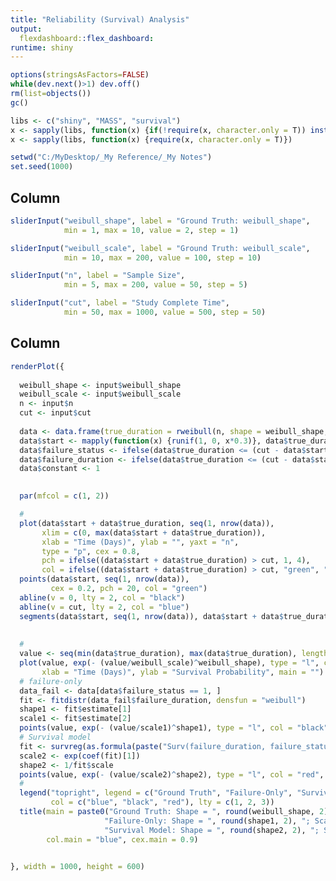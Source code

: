 ```yaml
---
title: "Reliability (Survival) Analysis"
output: 
  flexdashboard::flex_dashboard:
runtime: shiny
---
```



```r

options(stringsAsFactors=FALSE)
while(dev.next()>1) dev.off()
rm(list=objects())
gc()

libs <- c("shiny", "MASS", "survival")
x <- sapply(libs, function(x) {if(!require(x, character.only = T)) install.packages(x)})
x <- sapply(libs, function(x) {require(x, character.only = T)})

setwd("C:/MyDesktop/_My Reference/_My Notes")
set.seed(1000)

```


Column {.sidebar}
-----------------------------------------------------------------------

```r
sliderInput("weibull_shape", label = "Ground Truth: weibull_shape",
            min = 1, max = 10, value = 2, step = 1)

sliderInput("weibull_scale", label = "Ground Truth: weibull_scale",
            min = 10, max = 200, value = 100, step = 10)

sliderInput("n", label = "Sample Size",
            min = 5, max = 200, value = 50, step = 5)

sliderInput("cut", label = "Study Complete Time",
            min = 50, max = 1000, value = 500, step = 50)

```



Column
-----------------------------------------------------------------------

```r

renderPlot({
  
  weibull_shape <- input$weibull_shape
  weibull_scale <- input$weibull_scale
  n <- input$n
  cut <- input$cut
  
  data <- data.frame(true_duration = rweibull(n, shape = weibull_shape, scale = weibull_scale))
  data$start <- mapply(function(x) {runif(1, 0, x*0.3)}, data$true_duration)
  data$failure_status <- ifelse(data$true_duration <= (cut - data$start), 1, 0)
  data$failure_duration <- ifelse(data$true_duration <= (cut - data$start), data$true_duration, cut - data$start)
  data$constant <- 1

  
  par(mfcol = c(1, 2))

  #
  plot(data$start + data$true_duration, seq(1, nrow(data)),
       xlim = c(0, max(data$start + data$true_duration)),
       xlab = "Time (Days)", ylab = "", yaxt = "n",
       type = "p", cex = 0.8, 
       pch = ifelse((data$start + data$true_duration) > cut, 1, 4), 
       col = ifelse((data$start + data$true_duration) > cut, "green", "red"))
  points(data$start, seq(1, nrow(data)),
         cex = 0.2, pch = 20, col = "green")
  abline(v = 0, lty = 2, col = "black")
  abline(v = cut, lty = 2, col = "blue")
  segments(data$start, seq(1, nrow(data)), data$start + data$true_duration, seq(1, nrow(data)))
  
  
  #
  value <- seq(min(data$true_duration), max(data$true_duration), length = 1000)
  plot(value, exp(- (value/weibull_scale)^weibull_shape), type = "l", col = "blue",
       xlab = "Time (Days)", ylab = "Survival Probability", main = "")
  # failure-only
  data_fail <- data[data$failure_status == 1, ]
  fit <- fitdistr(data_fail$failure_duration, densfun = "weibull")
  shape1 <- fit$estimate[1]
  scale1 <- fit$estimate[2]
  points(value, exp(- (value/scale1)^shape1), type = "l", col = "black", lty = 2)
  # Survival model
  fit <- survreg(as.formula(paste("Surv(failure_duration, failure_status) ~ constant")), data = data)
  scale2 <- exp(coef(fit)[1])
  shape2 <- 1/fit$scale
  points(value, exp(- (value/scale2)^shape2), type = "l", col = "red", lty = 3)
  #
  legend("topright", legend = c("Ground Truth", "Failure-Only", "Survival Model"),
         col = c("blue", "black", "red"), lty = c(1, 2, 3))
  title(main = paste0("Ground Truth: Shape = ", round(weibull_shape, 2), "; Scale = ", round(weibull_scale, 2), "\n", 
                     "Failure-Only: Shape = ", round(shape1, 2), "; Scale = ", round(scale1, 2), "\n", 
                     "Survival Model: Shape = ", round(shape2, 2), "; Scale = ", round(scale2, 2)), 
        col.main = "blue", cex.main = 0.9)


}, width = 1000, height = 600)


```




